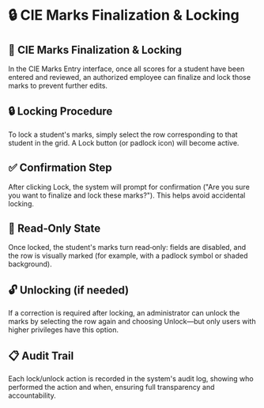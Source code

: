 # 🔒 CIE Marks Finalization & Locking

## 🔐 CIE Marks Finalization & Locking

In the CIE Marks Entry interface, once all scores for a student have been entered and reviewed, an authorized employee can finalize and lock those marks to prevent further edits.

## 🔒 Locking Procedure

To lock a student's marks, simply select the row corresponding to that student in the grid. A Lock button (or padlock icon) will become active.

## ✅ Confirmation Step

After clicking Lock, the system will prompt for confirmation ("Are you sure you want to finalize and lock these marks?"). This helps avoid accidental locking.

## 📖 Read‑Only State

Once locked, the student's marks turn read‑only: fields are disabled, and the row is visually marked (for example, with a padlock symbol or shaded background).

## 🔓 Unlocking (if needed)

If a correction is required after locking, an administrator can unlock the marks by selecting the row again and choosing Unlock—but only users with higher privileges have this option.

## 📋 Audit Trail

Each lock/unlock action is recorded in the system's audit log, showing who performed the action and when, ensuring full transparency and accountability.
